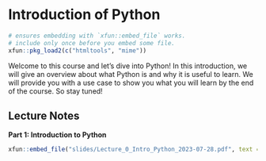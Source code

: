 # Introduction of Python

```r
# ensures embedding with `xfun::embed_file` works.
# include only once before you embed some file.
xfun::pkg_load2(c("htmltools", "mime"))
```


Welcome to this course and let's dive into Python!
In this introduction, we will give an overview about what Python is and why it is useful to learn.
We will provide you with a use case to show you what you will learn by the end of the course. So stay tuned!


## Lecture Notes

::: slide-deck
**Part 1: Introduction to Python**

::: slides

```r
xfun::embed_file("slides/Lecture_0_Intro_Python_2023-07-28.pdf", text = "Slides")
```
:::
:::
